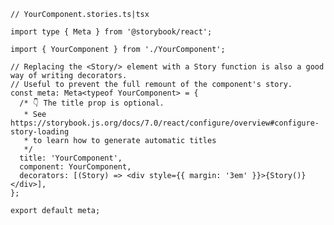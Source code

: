 ```tsx
// YourComponent.stories.ts|tsx

import type { Meta } from '@storybook/react';

import { YourComponent } from './YourComponent';

// Replacing the <Story/> element with a Story function is also a good way of writing decorators.
// Useful to prevent the full remount of the component's story.
const meta: Meta<typeof YourComponent> = {
  /* 👇 The title prop is optional.
   * See https://storybook.js.org/docs/7.0/react/configure/overview#configure-story-loading
   * to learn how to generate automatic titles
   */
  title: 'YourComponent',
  component: YourComponent,
  decorators: [(Story) => <div style={{ margin: '3em' }}>{Story()}</div>],
};

export default meta;
```
